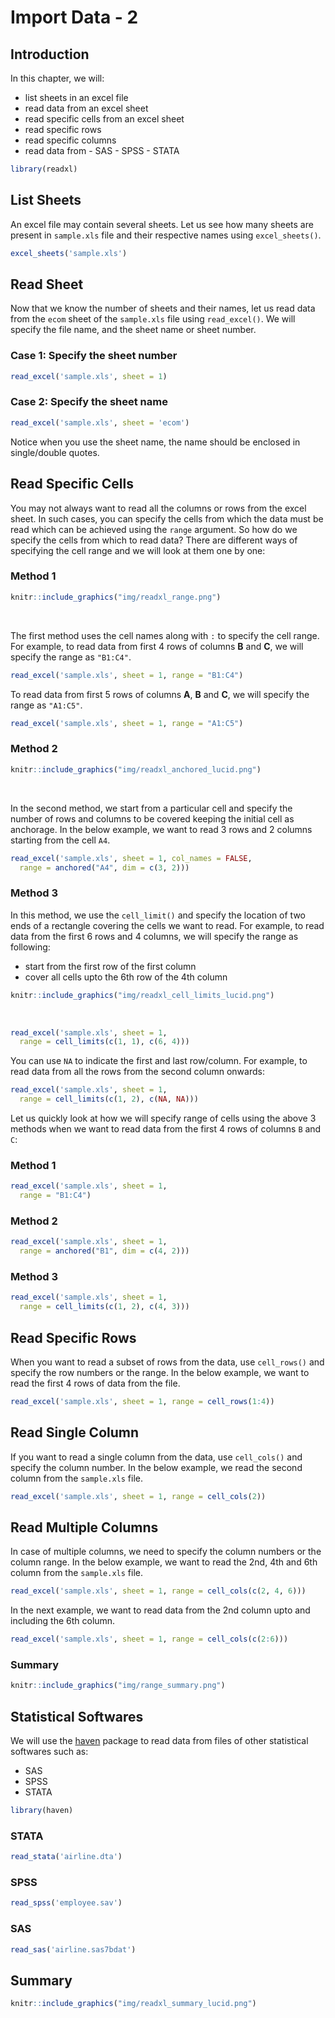 # Import Data - 2 {#import2}

## Introduction

In this chapter, we will:

- list sheets in an excel file
- read data from an excel sheet
- read specific cells from an excel sheet
- read specific rows
- read specific columns
- read data from
		- SAS 
		- SPSS
		- STATA

```r
library(readxl)
```

## List Sheets

An excel file may contain several sheets. Let us see how many sheets are 
present in `sample.xls` file and their respective names using `excel_sheets()`.

```r
excel_sheets('sample.xls')
```

## Read Sheet

Now that we know the number of sheets and their names, let us read data from 
the `ecom` sheet of the `sample.xls` file using `read_excel()`. We will specify
the file name, and the sheet name or sheet number. 

### Case 1: Specify the sheet number

```r
read_excel('sample.xls', sheet = 1)
```

### Case 2: Specify the sheet name

```r
read_excel('sample.xls', sheet = 'ecom')
```

Notice when you use the sheet name, the name should be enclosed in 
single/double quotes.

## Read Specific Cells

You may not always want to read all the columns or rows from the excel sheet.
In such cases, you can specify the cells from which the data must be read 
which can be achieved using the `range` argument. So how do we specify the 
cells from which to read data? There are different ways of specifying the 
cell range and we will look at them one by one:


### Method 1

```r
knitr::include_graphics("img/readxl_range.png")
```

<br>

The first method uses the cell names along with `:` to specify the cell range. 
For example, to read data from first 4 rows of columns **B** and **C**, we will 
specify the range as `"B1:C4"`.

```r
read_excel('sample.xls', sheet = 1, range = "B1:C4")
```

To read data from first 5 rows of columns **A**, **B** and **C**, we will specify the range as `"A1:C5"`.

```r
read_excel('sample.xls', sheet = 1, range = "A1:C5")
```

### Method 2

```r
knitr::include_graphics("img/readxl_anchored_lucid.png")
```

<br>

In the second method, we start from a particular cell and specify the number 
of rows and columns to be covered keeping the initial cell as anchorage. 
In the below example, we want to read 3 rows and 2 columns starting from the 
cell `A4`.

```r
read_excel('sample.xls', sheet = 1, col_names = FALSE,
  range = anchored("A4", dim = c(3, 2)))
```

### Method 3

In this method, we use the `cell_limit()` and specify the location of two ends 
of a rectangle covering the cells we want to read. For example, to read data 
from the first 6 rows and 4 columns, we will specify the range as following:

- start from the first row of the first column
- cover all cells upto the 6th row of the 4th column

```r
knitr::include_graphics("img/readxl_cell_limits_lucid.png")
```

<br>

```r
read_excel('sample.xls', sheet = 1,
  range = cell_limits(c(1, 1), c(6, 4)))
```

You can use `NA` to indicate the first and last row/column. For example, to 
read data from all the rows from the second column onwards:

```r
read_excel('sample.xls', sheet = 1,
  range = cell_limits(c(1, 2), c(NA, NA)))
```

Let us quickly look at how we will specify range of cells using the above 3 
methods when we want to read data from the first 4 rows of columns `B` and `C`:

### Method 1

```r
read_excel('sample.xls', sheet = 1,
  range = "B1:C4")
```

### Method 2

```r
read_excel('sample.xls', sheet = 1,
  range = anchored("B1", dim = c(4, 2)))
```

### Method 3

```r
read_excel('sample.xls', sheet = 1,
  range = cell_limits(c(1, 2), c(4, 3)))
```

## Read Specific Rows

When you want to read a subset of rows from the data, use `cell_rows()` and 
specify the row numbers or the range. In the below example, we want to read 
the first 4 rows of data from the file.

```r
read_excel('sample.xls', sheet = 1, range = cell_rows(1:4))
```

## Read Single Column

If you want to read a single column from the data, use `cell_cols()` and 
specify the column number. In the below example, we read the second column
from the `sample.xls` file.

```r
read_excel('sample.xls', sheet = 1, range = cell_cols(2))
```

## Read Multiple Columns

In case of multiple columns, we need to specify the column numbers or the
column range. In the below example, we want to read the 2nd, 4th and 6th column from 
the `sample.xls` file.

```r
read_excel('sample.xls', sheet = 1, range = cell_cols(c(2, 4, 6)))
```

In the next example, we want to read data from the 2nd column upto and 
including the 6th column.

```r
read_excel('sample.xls', sheet = 1, range = cell_cols(c(2:6)))
```

### Summary

```r
knitr::include_graphics("img/range_summary.png")
```

## Statistical Softwares

We will use the [haven](https://haven.tidyverse.org) package to read data from files of other statistical softwares such as:

- SAS
- SPSS
- STATA

```r
library(haven)
```

### STATA

```r
read_stata('airline.dta')  
```

### SPSS

```r
read_spss('employee.sav')  
```

### SAS

```r
read_sas('airline.sas7bdat')
```

## Summary

```r
knitr::include_graphics("img/readxl_summary_lucid.png")
```